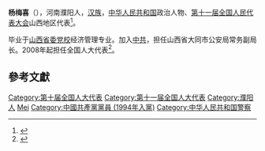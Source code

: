 '''杨梅喜'''（{{bd|1969年||}}），河南濮阳人，[[汉族|汉族]]，[[中华人民共和国|中华人民共和国]]政治人物、[[第十一届全国人民代表大会|第十一届全国人民代表大会]]山西地区代表<ref>{{cite web|author=新华网|title=第十一届全国人大代表|url=http://news.xinhuanet.com/ziliao/2008-03/03/content_7708230.htm?node=36628|publisher=新华网|accessdate=2014-01-07|archive-date=2014-01-10|archive-url=https://web.archive.org/web/20140110211415/http://news.xinhuanet.com/ziliao/2008-03/03/content_7708230.htm?node=36628|dead-url=no}}</ref>。

毕业于[[山西省委党校|山西省委党校]]经济管理专业。加入[[中共|中共]]，担任山西省大同市公安局常务副局长。2008年起担任全国人大代表<ref>{{cite news|title=全国人大代表信息-杨梅喜|url= http://210.82.31.1:8084/delegate/viewDelegate.action?dbid=110256|accessdate=2013-04-05|newspaper=全国人大网|archive-url=https://web.archive.org/web/20140107052708/http://www.npc.gov.cn/delegate/viewDelegate.action?dbid=110256|archive-date=2014-01-07|dead-url=yes}}</ref>。

==參考文獻==
{{reflist}}
{{start box}}
{{s-gov|prc}}
{{s-before|[[郭齐鸣|郭齐鸣]]}}
{{s-title|[[忻州市|忻州市]]公安局局长|2012年8月22日－2021年2月19日}}
{{s-after|[[袁小波|袁小波]]}}
{{end box}}

{{DEFAULTSORT:yang meixi}}
[[Category:第十届全国人大代表|Category:第十届全国人大代表]]
[[Category:第十一届全国人大代表|Category:第十一届全国人大代表]]
[[Category:濮阳人|Category:濮阳人]]
[[Category:杨姓|Mei]]
[[Category:中國共產黨黨員_(1994年入黨)|Category:中國共產黨黨員 (1994年入黨)]]
[[Category:中华人民共和国警察|Category:中华人民共和国警察]]
{{china-bio-stub}}